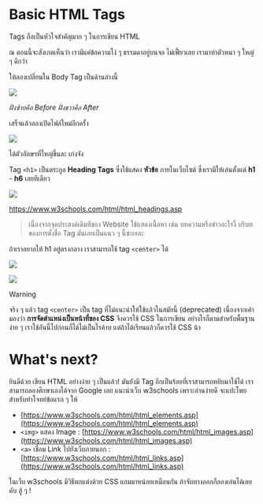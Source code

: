# Basic HTML Tags

Tags ถือเป็นหัวใจสำคัญมาก ๆ ในการเขียน HTML

ณ ตอนนี้จะสังเกตเห็นว่า เรามีแค่ข้อความโง่ ๆ ธรรมดาอยู่บนจอ ไม่เฟี้ยวเลย เรามาทำตัวหนา ๆ ใหญ่ ๆ ดีกว่า

ให้ลองเปลี่ยนใน Body Tag เป็นด้านล่างนี้

![](/screenshots/Pasted%20image%2020241218013010.png)

*ฝั่งซ้ายคือ Before ฝั่งขวาคือ After*

เสร็จแล้วลองเปิดไฟล์ใหม่อีกครั้ง

![](/screenshots/Pasted%20image%2020241218013039.png)

ได้ตัวอักษรที่ใหญ่ขึ้นละ เก่งจัง

Tag `<h1>` เป็นตระกูล **Heading Tags** ซึ่งใช้แสดง **หัวข้อ** ภายในเว็บไซต์ ซึ่งเรามีให้เล่นตั้งแต่ **h1** - **h6** เลยทีเดียว

![](/screenshots/Pasted%20image%2020241218013251.png)

https://www.w3schools.com/html/html_headings.asp

> เนื่องจากจุดประสงค์เดิมทีของ Website ใช้แสดงเนื้อหา เช่น บทความหรือข่าวอะไรงี้ บริบทของการตั้งชื่อ Tag มันเลยเป็นแนว ๆ นี้ซะเยอะ

ถ้าเราอยากให้ h1 อยู่ตรงกลาง เราสามารถใช้ tag `<center>` ได้

![](/screenshots/Pasted%20image%2020241218013404.png)

![](/screenshots/Pasted%20image%2020241218013427.png)

> [!WARNING]
> 
> จริง ๆ แล้ว tag `<center>` เป็น tag ที่ไม่แนะนำให้ใช้แล้วในสมัยนี้ (deprecated) เนื่องจากเค้ามองว่า **การจัดตำแหน่งเป็นหน้าที่ของ CSS** จึงควรใช้ CSS ในการเขียน อย่างไรก็ตามสำหรับพื้นฐานง่าย ๆ เราใช้อันนี้ไปก่อนก็ได้ไม่เป็นไรค้าบ แต่ถ้าได้เรียนแล้วก็ควรใช้ CSS น้า

# What's next?

ยินดีด้วย เขียน HTML อย่างง่าย ๆ เป็นแล้ว! มันยังมี Tag อีกเป็นร้อยที่เราสามารถหยิบมาใช้ได้ เราสามารถลองศึกษาเองได้จาก Google เลย แนะนำเว็บ w3schools เพราะอ่านง่ายดี จะแปะโพยสำหรับทำโจทย์ข้อแรก ๆ ให้

- [https://www.w3schools.com/html/html_elements.asp](https://www.w3schools.com/html/html_elements.asp)
- `<img>` แสดง Image : [https://www.w3schools.com/html/html_images.asp](https://www.w3schools.com/html/html_images.asp)
- `<a>` เชื่อม Link ไปยังเว็บภายนอก : [https://www.w3schools.com/html/html_links.asp](https://www.w3schools.com/html/html_links.asp)


ในเว็บ w3schools มีวิธีตกแต่งด้วย CSS แถมมาหน่อยเหมือนกัน ถ้าจับทางออกก็ลองเล่นได้เลยคับ สู้ ๆ !